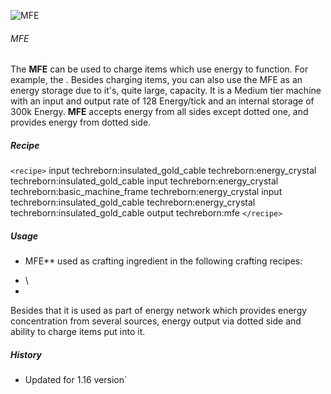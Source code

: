 ![MFE](/mods/techreborn/mfe.png)

###### MFE

The **MFE** can be used to charge items which use energy to
function. For example, the
<Mcitem id="techreborn:lithium_ion_battery"/>.
Besides charging items, you can also use the MFE as an energy storage
due to it\'s, quite large, capacity. It is a Medium tier machine with an
input and output rate of 128 Energy/tick and an internal storage of 300k
Energy. **MFE** accepts energy from all sides except dotted one, and
provides energy from dotted side.

##### Recipe

`<recipe>` input techreborn:insulated_gold_cable
techreborn:energy_crystal techreborn:insulated_gold_cable input
techreborn:energy_crystal techreborn:basic_machine_frame
techreborn:energy_crystal input techreborn:insulated_gold_cable
techreborn:energy_crystal techreborn:insulated_gold_cable output
techreborn:mfe `</recipe>`

##### Usage

- MFE** used as crafting ingredient in the following crafting
        recipes:

* <Mcitem id="techreborn:MFSU"/>\
* <Mcitem id="techreborn:dragon_egg__energy_siphon"/>

Besides that it is used as part of energy network which provides energy
concentration from several sources, energy output via dotted side and
ability to charge items put into it.

##### History

* Updated for 1.16 version`
